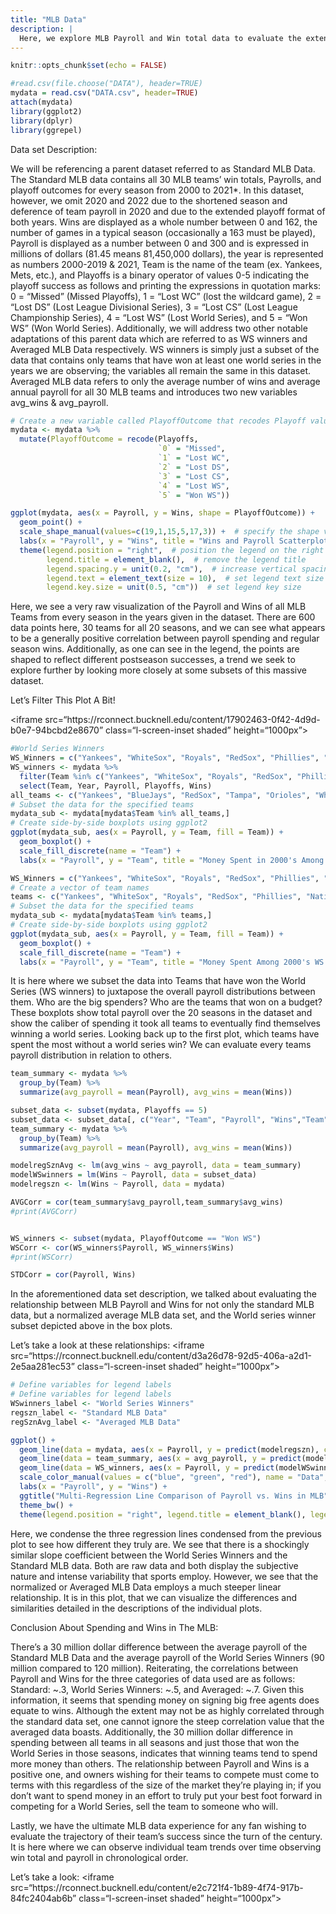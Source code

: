 ```yaml
---
title: "MLB Data"
description: |
  Here, we explore MLB Payroll and Win total data to evaluate the extent of the relationship that spending money allows you to accumulate more wins in the MLB.
---
```


```r
knitr::opts_chunk$set(echo = FALSE)
```


```r
#read.csv(file.choose("DATA"), header=TRUE)
mydata = read.csv("DATA.csv", header=TRUE)
attach(mydata)
library(ggplot2)
library(dplyr)
library(ggrepel)
```

Data set Description: 
  
  We will be referencing a parent dataset referred to as Standard MLB Data. The Standard MLB data contains all 30 MLB teams’ win totals, Payrolls, and playoff outcomes for every season from 2000 to 2021*. In this dataset, however, we omit 2020 and 2022 due to the shortened season and deference of team payroll in 2020 and due to the extended playoff format of both years. Wins are displayed as a whole number between 0 and 162, the number of games in a typical season (occasionally a 163 must be played), Payroll is displayed as a number between 0 and 300 and is expressed in millions of dollars (81.45 means 81,450,000 dollars), the year is represented as numbers 2000-2019 & 2021, Team is the name of the team (ex. Yankees, Mets, etc.), and Playoffs is a binary operator of values 0-5 indicating the playoff success as follows and printing the expressions in quotation marks: 0 = “Missed” (Missed Playoffs), 1 = “Lost WC” (lost the wildcard game), 2 = “Lost DS” (Lost League Divisional Series), 3 = “Lost CS” (Lost League Championship Series), 4 = “Lost WS” (Lost World Series), and 5 = “Won WS” (Won World Series). 
	Additionally, we will address two other notable adaptations of this parent data which are referred to as WS winners and Averaged MLB Data respectively. WS winners is simply just a subset of the data that contains only teams that have won at least one world series in the years we are observing; the variables all remain the same in this dataset. Averaged MLB data refers to only the average number of wins and average annual payroll for all 30 MLB teams and introduces two new variables avg_wins & avg_payroll. 
	
```r
# Create a new variable called PlayoffOutcome that recodes Playoff values
mydata <- mydata %>%
  mutate(PlayoffOutcome = recode(Playoffs, 
                                 `0` = "Missed", 
                                 `1` = "Lost WC", 
                                 `2` = "Lost DS", 
                                 `3` = "Lost CS", 
                                 `4` = "Lost WS", 
                                 `5` = "Won WS"))
```

```r
ggplot(mydata, aes(x = Payroll, y = Wins, shape = PlayoffOutcome)) + 
  geom_point() +
  scale_shape_manual(values=c(19,1,15,5,17,3)) +  # specify the shape values manually
  labs(x = "Payroll", y = "Wins", title = "Wins and Payroll Scatterplot Shaped Playoff success") +
  theme(legend.position = "right",  # position the legend on the right
        legend.title = element_blank(),  # remove the legend title
        legend.spacing.y = unit(0.2, "cm"),  # increase vertical spacing between legend items
        legend.text = element_text(size = 10),  # set legend text size
        legend.key.size = unit(0.5, "cm"))  # set legend key size
```

Here, we see a very raw visualization of the Payroll and Wins of all MLB Teams from every season in the years given in the dataset. There are 600 data points here, 30 teams for all 20 seasons, and we can see what appears to be a generally positive correlation between payroll spending and regular season wins. Additionally, as one can see in the legend, the points are shaped to reflect different postseason successes, a trend we seek to explore further by looking more closely at some subsets of this massive dataset.


Let's Filter This Plot A Bit!

<iframe src=“https://rconnect.bucknell.edu/content/17902463-0f42-4d9d-b0e7-94bcbd2e8670” class=“l-screen-inset shaded” height=“1000px”></iframe>


```r
#World Series Winners
WS_Winners = c("Yankees", "WhiteSox", "Royals", "RedSox", "Phillies", "Nationals", "Marlins", "Giants", "Diamondbacks", "Cubs", "Cardinals", "Braves", "Astros", "Angels")
WS_winners <- mydata %>% 
  filter(Team %in% c("Yankees", "WhiteSox", "Royals", "RedSox", "Phillies", "Nationals", "Marlins", "Giants", "Diamondbacks", "Cubs", "Cardinals", "Braves", "Astros", "Angels")) %>% 
  select(Team, Year, Payroll, Playoffs, Wins)
all_teams <- c("Yankees", "BlueJays", "RedSox", "Tampa", "Orioles", "WhiteSox", "Royals", "Twins","Tigers", "Guardians", "Astros", "Angels", "Athletics","Mariners", "Rangers", "Mets", "Phillies", "Nationals", "Marlins","Braves,", "Brewers", "Cubs", "Cardinals","Pirates", "Reds", "Giants", "Diamondbacks", "Dodgers", "Rockies", "Padres")
# Subset the data for the specified teams
mydata_sub <- mydata[mydata$Team %in% all_teams,]
# Create side-by-side boxplots using ggplot2
ggplot(mydata_sub, aes(x = Payroll, y = Team, fill = Team)) + 
  geom_boxplot() +
  scale_fill_discrete(name = "Team") +
  labs(x = "Payroll", y = "Team", title = "Money Spent in 2000's Among ALL MLB teams")

WS_Winners = c("Yankees", "WhiteSox", "Royals", "RedSox", "Phillies", "Nationals", "Marlins", "Giants", "Diamondbacks", "Cubs", "Cardinals", "Braves", "Astros", "Angels")
# Create a vector of team names
teams <- c("Yankees", "WhiteSox", "Royals", "RedSox", "Phillies", "Nationals", "Marlins", "Giants", "Diamondbacks", "Cubs", "Cardinals", "Braves", "Astros", "Angels")
# Subset the data for the specified teams
mydata_sub <- mydata[mydata$Team %in% teams,]
# Create side-by-side boxplots using ggplot2
ggplot(mydata_sub, aes(x = Payroll, y = Team, fill = Team)) + 
  geom_boxplot() +
  scale_fill_discrete(name = "Team") +
  labs(x = "Payroll", y = "Team", title = "Money Spent Among 2000's WS Winners")
```

It is here where we subset the data into Teams that have won the World Series (WS winners) to juxtapose the overall payroll distributions between them. Who are the big spenders? Who are the teams that won on a budget? These boxplots show total payroll over the 20 seasons in the dataset and show the caliber of spending it took all teams to eventually find themselves winning a world series. Looking back up to the first plot, which teams have spent the most without a world series win? We can evaluate every teams payroll distribution in relation to others.

```r
team_summary <- mydata %>%
  group_by(Team) %>%
  summarize(avg_payroll = mean(Payroll), avg_wins = mean(Wins))

subset_data <- subset(mydata, Playoffs == 5)
subset_data <- subset_data[, c("Year", "Team", "Payroll", "Wins","Team")]
team_summary <- mydata %>%
  group_by(Team) %>%
  summarize(avg_payroll = mean(Payroll), avg_wins = mean(Wins))

modelregSznAvg <- lm(avg_wins ~ avg_payroll, data = team_summary)
modelWSwinners = lm(Wins ~ Payroll, data = subset_data)
modelregszn <- lm(Wins ~ Payroll, data = mydata)

AVGCorr = cor(team_summary$avg_payroll,team_summary$avg_wins)
#print(AVGCorr)


WS_winners <- subset(mydata, PlayoffOutcome == "Won WS")
WSCorr <- cor(WS_winners$Payroll, WS_winners$Wins)
#print(WSCorr)

STDCorr = cor(Payroll, Wins)
```

  In the aforementioned data set description, we talked about evaluating the relationship between MLB Payroll and Wins for not only the standard MLB data, but a normalized average MLB data set, and the World series winner subset depicted above in the box plots. 

Let's take a look at these relationships: <iframe src=“https://rconnect.bucknell.edu/content/d3a26d78-92d5-406a-a2d1-2e5aa281ec53” class=“l-screen-inset shaded” height=“1000px”></iframe>


```r
# Define variables for legend labels
# Define variables for legend labels
WSwinners_label <- "World Series Winners"
regszn_label <- "Standard MLB Data"
regSznAvg_label <- "Averaged MLB Data"

ggplot() +
  geom_line(data = mydata, aes(x = Payroll, y = predict(modelregszn), color = "red"), size = 1.2) +
  geom_line(data = team_summary, aes(x = avg_payroll, y = predict(modelregSznAvg), color = "green"), size = 1.2) +
  geom_line(data = WS_winners, aes(x = Payroll, y = predict(modelWSwinners), color = "blue"), size = 1.2) +
  scale_color_manual(values = c("blue", "green", "red"), name = "Data", labels = c(paste0(WSwinners_label, ": "), paste0(regSznAvg_label, ": "), paste0(regszn_label, ": "))) +
  labs(x = "Payroll", y = "Wins") +
  ggtitle("Multi-Regression Line Comparison of Payroll vs. Wins in MLB") +
  theme_bw() +
  theme(legend.position = "right", legend.title = element_blank(), legend.text = element_text(size = 10), legend.box.spacing = unit(0.1, "cm"), legend.margin = margin(0, 5, 0, 5))
```
  Here, we condense the three regression lines condensed from the previous plot to see how different they truly are. We see that there is a shockingly similar slope coefficient between the World Series Winners and the Standard MLB data. Both are raw data and both display the subjective nature and intense variability that sports employ. However, we see that the normalized or Averaged MLB Data employs a much steeper linear relationship. It is in this plot, that we can visualize the differences and similarities detailed in the descriptions of the individual plots.
  
Conclusion About Spending and Wins in The MLB:

  There's a 30 million dollar difference between the average payroll of the Standard MLB Data and the average payroll of the World Series Winners (90 million compared to 120 million). Reiterating, the correlations between Payroll and Wins for the three categories of data used are as follows: Standard: ~.3, World Series Winners: ~.5, and Averaged: ~.7. Given this information, it seems that spending money on signing big free agents does equate to wins. Although the extent may not be as highly correlated through the standard data set, one cannot ignore the steep correlation value that the averaged data boasts. Additionally, the 30 million dollar difference in spending between all teams in all seasons and just those that won the World Series in those seasons, indicates that winning teams tend to spend more money than others. The relationship between Payroll and Wins is a positive one, and owners wishing for their teams to compete must come to terms with this regardless of the size of the market they're playing in; if you don't want to spend money in an effort to truly put your best foot forward in competing for a World Series, sell the team to someone who will.


  Lastly, we have the ultimate MLB data experience for any fan wishing to evaluate the trajectory of their team's success since the turn of the century. It is here where we can observe individual team trends over time observing win total and payroll in chronological order.
  
Let's take a look: <iframe src=“https://rconnect.bucknell.edu/content/e2c721f4-1b89-4f74-917b-84fc2404ab6b” class=“l-screen-inset shaded” height=“1000px”></iframe>

